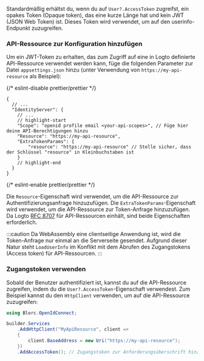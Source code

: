 
<ApiResourcesDescription />

Standardmäßig erhältst du, wenn du auf `User?.AccessToken` zugreifst, ein opakes Token (Opaque token), das eine kurze Länge hat und kein JWT (JSON Web Token) ist. Dieses Token wird verwendet, um auf den userinfo-Endpunkt zuzugreifen.

### API-Ressource zur Konfiguration hinzufügen

Um ein JWT-Token zu erhalten, das zum Zugriff auf eine in Logto definierte API-Ressource verwendet werden kann, füge die folgenden Parameter zur Datei `appsettings.json` hinzu (unter Verwendung von `https://my-api-resource` als Beispiel):

{/* eslint-disable prettier/prettier */}
```json5 title="appsettings.json"
{
  // ...
  "IdentityServer": {
    // ...
    // highlight-start
    "Scope": "openid profile email <your-api-scopes>", // Füge hier deine API-Berechtigungen hinzu
    "Resource": "https://my-api-resource",
    "ExtraTokenParams": {
        "resource": "https://my-api-resource" // Stelle sicher, dass der Schlüssel "resource" in Kleinbuchstaben ist
    }
    // highlight-end
  }
}
```
{/* eslint-enable prettier/prettier */}

Die `Resource`-Eigenschaft wird verwendet, um die API-Ressource zur Authentifizierungsanfrage hinzuzufügen. Die `ExtraTokenParams`-Eigenschaft wird verwendet, um die API-Ressource zur Token-Anfrage hinzuzufügen. Da Logto [RFC 8707](https://tools.ietf.org/html/rfc8707) für API-Ressourcen einhält, sind beide Eigenschaften erforderlich.

:::caution
Da WebAssembly eine clientseitige Anwendung ist, wird die Token-Anfrage nur einmal an die Serverseite gesendet. Aufgrund dieser Natur steht `LoadUserInfo` im Konflikt mit dem Abrufen des Zugangstokens (Access token) für API-Ressourcen.
:::

### Zugangstoken verwenden

Sobald der Benutzer authentifiziert ist, kannst du auf die API-Ressource zugreifen, indem du die `User?.AccessToken`-Eigenschaft verwendest. Zum Beispiel kannst du den `HttpClient` verwenden, um auf die API-Ressource zuzugreifen:

```csharp
using Blorc.OpenIdConnect;

builder.Services
    .AddHttpClient("MyApiResource", client =>
    {
        client.BaseAddress = new Uri("https://my-api-resource");
    })
    .AddAccessToken(); // Zugangstoken zur Anforderungsüberschrift hinzufügen
```
